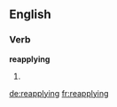 ==English==

===Verb===
'''reapplying'''

# {{present participle of|reapply}}

[[de:reapplying]]
[[fr:reapplying]]